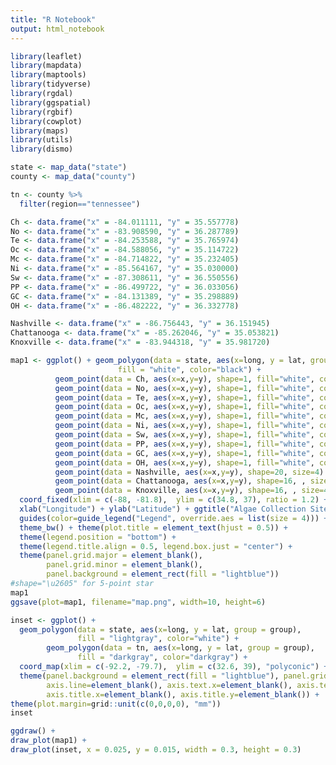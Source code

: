 ```yaml
---
title: "R Notebook"
output: html_notebook
---
```


```r
library(leaflet)
library(mapdata)
library(maptools)
library(tidyverse)
library(rgdal)
library(ggspatial)
library(rgbif)
library(cowplot)
library(maps)
library(utils)
library(dismo)
```

```r
state <- map_data("state")
county <- map_data("county")

tn <- county %>% 
  filter(region=="tennessee")

Ch <- data.frame("x" = -84.011111, "y" = 35.557778)
No <- data.frame("x" = -83.908590, "y" = 36.287789)
Te <- data.frame("x" = -84.253588, "y" = 35.765974)
Oc <- data.frame("x" = -84.588056, "y" = 35.114722)
Mc <- data.frame("x" = -84.714822, "y" = 35.232405)
Ni <- data.frame("x" = -85.564167, "y" = 35.030000)
Sw <- data.frame("x" = -87.308611, "y" = 36.550556)
PP <- data.frame("x" = -86.499722, "y" = 36.033056)
GC <- data.frame("x" = -84.131389, "y" = 35.298889)
OH <- data.frame("x" = -86.482222, "y" = 36.332778)

Nashville <- data.frame("x" = -86.756443, "y" = 36.151945)
Chattanooga <- data.frame("x" = -85.262046, "y" = 35.053821)
Knoxville <- data.frame("x" = -83.944318, "y" = 35.981720)
```

```r
map1 <- ggplot() + geom_polygon(data = state, aes(x=long, y = lat, group = group),
                        fill = "white", color="black") + 
          geom_point(data = Ch, aes(x=x,y=y), shape=1, fill="white", color="black", size=5) +
          geom_point(data = No, aes(x=x,y=y), shape=1, fill="white", color="black", size=5) + 
          geom_point(data = Te, aes(x=x,y=y), shape=1, fill="white", color="black", size=5) +
          geom_point(data = Oc, aes(x=x,y=y), shape=1, fill="white", color="black", size=5) +
          geom_point(data = Mc, aes(x=x,y=y), shape=1, fill="white", color="black", size=5) +
          geom_point(data = Ni, aes(x=x,y=y), shape=1, fill="white", color="black", size=5) +
          geom_point(data = Sw, aes(x=x,y=y), shape=1, fill="white", color="black", size=5) +
          geom_point(data = PP, aes(x=x,y=y), shape=1, fill="white", color="black", size=5) +
          geom_point(data = GC, aes(x=x,y=y), shape=1, fill="white", color="black", size=5) +
          geom_point(data = OH, aes(x=x,y=y), shape=1, fill="white", color="black", size=5) +
          geom_point(data = Nashville, aes(x=x,y=y), shape=20, size=4) +
          geom_point(data = Chattanooga, aes(x=x,y=y), shape=16, , size=4) +
          geom_point(data = Knoxville, aes(x=x,y=y), shape=16, , size=4) +
  coord_fixed(xlim = c(-88, -81.8),  ylim = c(34.8, 37), ratio = 1.2) + 
  xlab("Longitude") + ylab("Latitude") + ggtitle("Algae Collection Sites, TN") +
  guides(color=guide_legend("Legend", override.aes = list(size = 4))) +
  theme_bw() + theme(plot.title = element_text(hjust = 0.5)) + 
  theme(legend.position = "bottom") +
  theme(legend.title.align = 0.5, legend.box.just = "center") +
  theme(panel.grid.major = element_blank(), 
        panel.grid.minor = element_blank(),
        panel.background = element_rect(fill = "lightblue"))
#shape="\u2605" for 5-point star
map1
ggsave(plot=map1, filename="map.png", width=10, height=6)
```
```r
inset <- ggplot() + 
  geom_polygon(data = state, aes(x=long, y = lat, group = group),
               fill = "lightgray", color="white") +
        geom_polygon(data = tn, aes(x=long, y = lat, group = group),
               fill = "darkgray", color="darkgray") +
  coord_map(xlim = c(-92.2, -79.7),  ylim = c(32.6, 39), "polyconic") +
  theme(panel.background = element_rect(fill = "lightblue"), panel.grid.major = element_blank(), panel.grid.minor = element_blank(), 
        axis.line=element_blank(), axis.text.x=element_blank(), axis.text.y=element_blank(),axis.ticks=element_blank(), 
        axis.title.x=element_blank(), axis.title.y=element_blank()) +
theme(plot.margin=grid::unit(c(0,0,0,0), "mm"))
inset
```

```r
ggdraw() +
draw_plot(map1) + 
draw_plot(inset, x = 0.025, y = 0.015, width = 0.3, height = 0.3)
```
